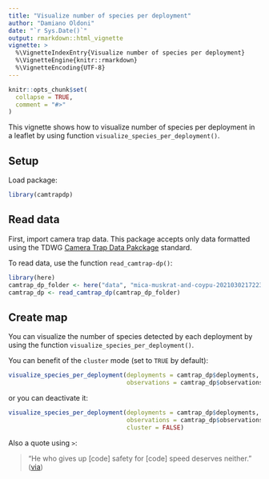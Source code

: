 ```yaml
---
title: "Visualize number of species per deployment"
author: "Damiano Oldoni"
date: "`r Sys.Date()`"
output: rmarkdown::html_vignette
vignette: >
  %\VignetteIndexEntry{Visualize number of species per deployment}
  %\VignetteEngine{knitr::rmarkdown}
  %\VignetteEncoding{UTF-8}
---
```


```r
knitr::opts_chunk$set(
  collapse = TRUE,
  comment = "#>"
)
```

This vignette shows how to visualize number of species per deployment in a leaflet by using function  `visualize_species_per_deployment()`.

## Setup

Load package:

```r
library(camtrapdp)
```

## Read data

First, import camera trap data. This package accepts only data formatted using the TDWG [Camera Trap Data Pakckage](https://tdwg.github.io/camtrap-dp/) standard.

To read data, use the function `read_camtrap-dp()`:

```r
library(here)
camtrap_dp_folder <- here("data", "mica-muskrat-and-coypu-20210302172233")
camtrap_dp <- read_camtrap_dp(camtrap_dp_folder)
```

## Create map

You can visualize the number of species detected by each deployment by using the function `visualize_species_per_deployment()`. 

You can benefit of the `cluster` mode (set to `TRUE` by default):

```r
visualize_species_per_deployment(deployments = camtrap_dp$deployments,
                                 observations = camtrap_dp$observations)
```

or you can deactivate it:

```r
visualize_species_per_deployment(deployments = camtrap_dp$deployments,
                                 observations = camtrap_dp$observations,
                                 cluster = FALSE)
```



Also a quote using `>`:

> "He who gives up [code] safety for [code] speed deserves neither."
([via](https://twitter.com/hadleywickham/status/504368538874703872))
